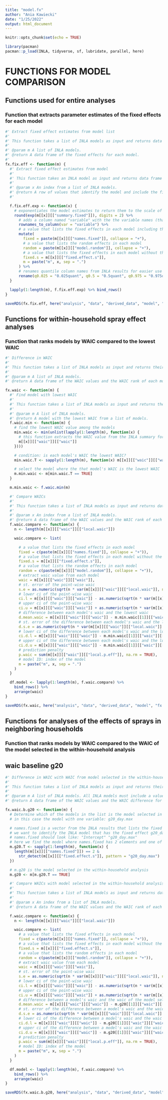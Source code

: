 ```yaml
---
title: "model.fx"
author: "Ania Kawiecki"
date: "1/25/2022"
output: html_document
---
```


```r
knitr::opts_chunk$set(echo = TRUE)
```

```r
library(pacman)
pacman::p_load(INLA, tidyverse, sf, lubridate, parallel, here)
```

# FUNCTIONS FOR MODEL COMPARISON 

## Functions used for entire analyses

### Function that extracts parameter estimates of the fixed effects for each model 

```r
#' Extract fixed effect estimates from model list
#'
#' This function takes a list of INLA models as input and returns data frame of the fixed effects for each model.
#'
#' @param m A list of INLA models.
#' @return A data frame of the fixed effects for each model.
#'
fx.fix.eff <- function(m) {
  #' Extract fixed effect estimates from model
  #'
  #' This function takes an INLA model as input and returns data frame of the fixed effects for each model.
  #'
  #' @param x An index from a list of INLA models.
  #' @return A row of values that identify the model and include the fixed effects estimates for the model.
  #'

  f.fix.eff.exp <- function(x) {
    # exponentiates the model estimates to return them to the scale of the original count data
    round(exp(m[[x]][["summary.fixed"]]), digits = 2) %>%
      # adds a column named "variable" with the the variable names (that are presented as rownames in the INLA results)
      rownames_to_column(var = "variable") %>%
      # a value that lists the fixed effects in each model including the intercept
      mutate(
        fixed = paste(m[[x]][["names.fixed"]], collapse = "+"),
        # a value that lists the random effects in each model
        random = paste(m[[x]][["model.random"]], collapse = "+"),
        # a value that lists the fixed effects in each model without the intercept (added within in our model function, not an INLA result)
        fixed.s = m[[x]][["fixed.effect.s"]],
        m = paste("m", x, sep = ".")
      ) %>%
      # renames quantile column names from INLA results for easier use
      rename(q0.025 = "0.025quant", q0.5 = "0.5quant", q0.975 = "0.975quant")
  }

  lapply(1:length(m), f.fix.eff.exp) %>% bind_rows()
}

saveRDS(fx.fix.eff, here("analysis", "data", "derived_data", "model", "fx.fix.eff.rds"))
```


## Functions for within-household spray effect analyses

### Function that ranks models by WAIC compared to the lowest WAIC

```r
#' Difference in WAIC
#'
#' This function takes a list of INLA models as input and returns their WAIC values and difference in WAIC compared to the lowest WAIC value.
#'
#' @param m A list of INLA models.
#' @return A data frame of the WAIC values and the WAIC rank of each model compared to the lowest WAIC.

fx.waic <- function(m) {
  #' Find model with lowest WAIC
  #'
  #' This function takes a list of INLA models as input and returns the model that has the lowest WAIC.
  #'
  #' @param m A list of INLA models.
  #' @return A model with the lowest WAIC from a list of models.
  f.waic.min <- function(m) {
    # find the lowest WAIC value among the models
    min.waic <- min(unlist(lapply(1:length(m), function(x) {
      # this function extracts the WAIC value from the INLA summary for each model
      m[[x]][["waic"]][["waic"]]
    })))

    # condition: is each model's WAIC the lowest WAIC?
    min.waic.T <- sapply(1:length(m), function(x) m[[x]][["waic"]][["waic"]] == min.waic)

    # select the model where the that model's WAIC is the lowest WAIC
    m.min.waic <- m[min.waic.T == TRUE]
  }

  m.min.waic <- f.waic.min(m)

  #' Compare WAICs
  #'
  #' This function takes a list of INLA models as input and returns data frame of the WAIC values and the WAIC rank of each model compared to the lowest WAIC.
  #'
  #' @param x An index from a list of INLA models.
  #' @return A data frame of the WAIC values and the WAIC rank of each model compared to the lowest WAIC.
  f.waic.compare <- function(x) {
    n <- length(m[[x]][["waic"]][["local.waic"]])

    waic.compare <- list(

      # a value that lists the fixed effects in each model
      fixed = c(paste(m[[x]][["names.fixed"]], collapse = "+")),
      # a value that lists the fixed effects in each model without the intercept (added within in our model function, not an INLA result)
      fixed.s = m[[x]][["fixed.effect.s"]],
      # a value that lists the random effects in each model
      random = c(paste(m[[x]][["model.random"]], collapse = "+")),
      # extract waic value from each model
      waic = m[[x]][["waic"]][["waic"]],
      # st. error of the point-wise waic
      s.e = as.numeric(sqrt(n * var(m[[x]][["waic"]][["local.waic"]], na.rm = TRUE))),
      # lower ci of the point-wise waic
      ci.l = m[[x]][["waic"]][["waic"]] - as.numeric(sqrt(n * var(m[[x]][["waic"]][["local.waic"]], na.rm = TRUE))) * 2.6,
      # upper ci of the point-wise waic
      ci.u = m[[x]][["waic"]][["waic"]] + as.numeric(sqrt(n * var(m[[x]][["waic"]][["local.waic"]], na.rm = TRUE))) * 2.6,
      # difference between each model's waic and the lowest waic
      d.mean.waic = m[[x]][["waic"]][["waic"]] - m.min.waic[[1]][["waic"]][["waic"]],
      # st. error of the difference between each model's waic and the lowest waic
      d.s.e = as.numeric(sqrt(n * var(m[[x]][["waic"]][["local.waic"]] - m.min.waic[[1]][["waic"]][["local.waic"]], na.rm = TRUE))),
      # lower ci of the difference between each model's waic and the lowest waic
      ci.d.l = m[[x]][["waic"]][["waic"]] - m.min.waic[[1]][["waic"]][["waic"]] - as.numeric(sqrt(n * var(m[[x]][["waic"]][["local.waic"]] - m.min.waic[[1]][["waic"]][["local.waic"]], na.rm = TRUE))) * 2.6,
      # upper ci of the difference between each model's waic and the lowest waic
      ci.d.u = m[[x]][["waic"]][["waic"]] - m.min.waic[[1]][["waic"]][["waic"]] + as.numeric(sqrt(n * var(m[[x]][["waic"]][["local.waic"]] - m.min.waic[[1]][["waic"]][["local.waic"]], na.rm = TRUE))) * 2.6,
      # prediction penalty
      p.waic = sum(m[[x]][["waic"]][["local.p.eff"]], na.rm = TRUE),
      # model ID: index of the model
      m = paste("m", x, sep = ".")
    )
  }

  df.model <- lapply(1:length(m), f.waic.compare) %>%
    bind_rows() %>%
    arrange(waic)
}

saveRDS(fx.waic, here("analysis", "data", "derived_data", "model", "fx.waic.rds"))
```

## Functions for analyses of the effects of sprays in neighboring households 

### Function that ranks models by WAIC compared to the WAIC of the model selected in the within-household analysis

## waic baseline g20 


```r
#' Difference in WAIC with WAIC from model selected in the within-household analysis as baseline
#'
#' This function takes a list of INLA models as input and returns their difference in WAIC between the WAIC of the model selected in the within-household analysis and all other models
#'
#' @param m A list of INLA models. All INLA models must include a value for the variable fixed.effect.s
#' @return A data frame of the WAIC values and the WAIC difference for each model compared to the model selected in the within-household analysis

fx.waic.b.g20 <- function(m) {
  # Determine which of the models in the list is the model selected in the within-household analysis
  # in this case the model with one variable: g20_day.max

  # names.fixed is a vector from the INLA results that lists the fixed effects input in the model and the intercept
  # we want to identify the INLA model that has the fixed effect g20_day.max
  # names.fixed should look like: "Intercept" "g20_day.max"
  # here we find the model where names.fixed has 2 elements and one of them is "g20_day.max"
  m.g20.T <- sapply(1:length(m), function(x) {
    length(m[[x]][["names.fixed"]]) == 2 &
      str_detect(m[[x]][["fixed.effect.s"]], pattern = "g20_day.max")
  })

  # m.g20 is the model selected in the within-household analysis
  m.g20 <- m[m.g20.T == TRUE]

  #' Compare WAICs with model selected in the within-household analysis as baseline
  #'
  #' This function takes a list of INLA models as input and returns data frame of the WAIC values and the WAIC rank of each model compared to the WAIC of the model selected in the within-household analysis
  #'
  #' @param x An index from a list of INLA models.
  #' @return A data frame of the WAIC values and the WAIC rank of each model compared to the model selected in the within-household analysis as baseline.

  f.waic.compare <- function(x) {
    n <- length(m[[x]][["waic"]][["local.waic"]])

    waic.compare <- list(
      # a value that lists the fixed effects in each model
      fixed = c(paste(m[[x]][["names.fixed"]], collapse = "+")),
      # a value that lists the fixed effects in each model without the intercept (added within in our model function, not an INLA result)
      fixed.s = m[[x]][["fixed.effect.s"]],
      # a value that lists the random effects in each model
      random = c(paste(m[[x]][["model.random"]], collapse = "+")),
      # extract waic value from each model
      waic = m[[x]][["waic"]][["waic"]],
      # st. error of the point-wise waic
      s.e = as.numeric(sqrt(n * var(m[[x]][["waic"]][["local.waic"]], na.rm = TRUE))),
      # lower ci of the point-wise waic
      ci.l = m[[x]][["waic"]][["waic"]] - as.numeric(sqrt(n * var(m[[x]][["waic"]][["local.waic"]], na.rm = TRUE))) * 2.6,
      # upper ci of the point-wise waic
      ci.u = m[[x]][["waic"]][["waic"]] + as.numeric(sqrt(n * var(m[[x]][["waic"]][["local.waic"]], na.rm = TRUE))) * 2.6,
      # difference between a model's waic and the waic of the model selected in the within-household analysis
      d.mean.waic = m[[x]][["waic"]][["waic"]] - m.g20[[1]][["waic"]][["waic"]],
      # st. error of the difference between a model's waic and the waic of the model selected in the within-household analysis
      d.s.e = as.numeric(sqrt(n * var(m[[x]][["waic"]][["local.waic"]] - m.g20[[1]][["waic"]][["local.waic"]], na.rm = TRUE))),
      # lower ci of the difference between a model's waic and the waic of the model selected in the within-household analysis
      ci.d.l = m[[x]][["waic"]][["waic"]] - m.g20[[1]][["waic"]][["waic"]] - as.numeric(sqrt(n * var(m[[x]][["waic"]][["local.waic"]] - m.g20[[1]][["waic"]][["local.waic"]], na.rm = TRUE))) * 2.6,
      # upper ci of the difference between a model's waic and the waic of the model selected in the within-household analysis
      ci.d.u = m[[x]][["waic"]][["waic"]] - m.g20[[1]][["waic"]][["waic"]] + as.numeric(sqrt(n * var(m[[x]][["waic"]][["local.waic"]] - m.g20[[1]][["waic"]][["local.waic"]], na.rm = TRUE))) * 2.6,
      # prediction penalty
      p.waic = sum(m[[x]][["waic"]][["local.p.eff"]], na.rm = TRUE),
      # model ID: index of the model
      m = paste("m", x, sep = ".")
    )
  }

  df.model <- lapply(1:length(m), f.waic.compare) %>%
    bind_rows() %>%
    arrange(waic)
}

saveRDS(fx.waic.b.g20, here("analysis", "data", "derived_data", "model", "fx.waic.b.g20.rds"))
```
